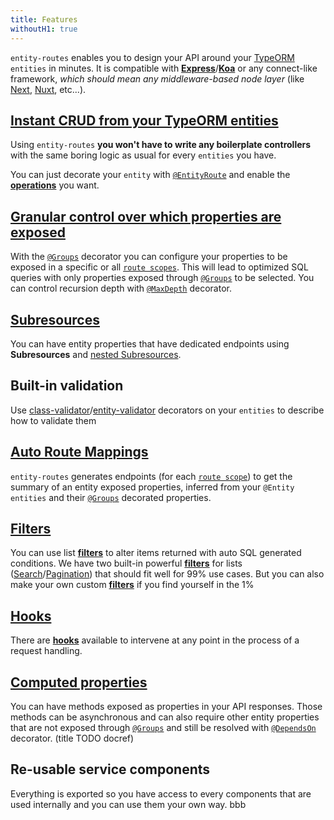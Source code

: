 ```yaml
---
title: Features
withoutH1: true
---
```



<Logo />

`entity-routes` enables you to design your API around your [TypeORM](https://github.com/typeorm/typeorm/) `entities` in
minutes. It is compatible with [**Express**](https://expressjs.com/)/[**Koa**](https://koajs.com/) or any connect-like
framework, _which should mean any middleware-based node layer_ (like [Next](http://nextjs.org/),
[Nuxt](http://nuxtjs.org/), etc...).

## [Instant CRUD from your TypeORM entities](/entity-route/introduction)

Using `entity-routes` **you won't have to write any boilerplate controllers** with the same boring logic as usual for
every `entities` you have.

You can just decorate your `entity` with [`@EntityRoute`](/entity-routes/introduction) and enable the
[**operations**](/entity-routes/operations) you want.

## [Granular control over which properties are exposed](/entity-route/groups)

With the [`@Groups`](/entity-routes/groups) decorator you can configure your properties to be exposed in a specific or
all [`route scopes`](/entity-routes/route-scope/). This will lead to optimized SQL queries with only properties exposed
through [`@Groups`](/definitions#groups) to be selected. You can control recursion depth with
[`@MaxDepth`](/definitions#maxdepth) decorator.

## [Subresources](/entity-route/subresource)

You can have entity properties that have dedicated endpoints using **Subresources** and
[nested Subresources](/entity-route/subresource#nesting).

## Built-in validation

Use
[class-validator](https://github.com/typestack/class-validator)/[entity-validator](https://github.com/astahmer/entity-validator)
decorators on your `entities` to describe how to validate them

## [Auto Route Mappings](/entity-route/route-scope#inferred-mapping)

`entity-routes` generates endpoints (for each [`route scope`](/entity-routes/route-scope/)) to get the summary of an
entity exposed properties, inferred from your `@Entity` `entities` and their [`@Groups`](/definitions#groups) decorated
properties.

## [Filters](/entity-routes/filters/introduction)

You can use list [**filters**](/entity-routes/filters/introduction) to alter items returned with auto SQL generated
conditions. We have two built-in powerful [**filters**](/entity-routes/filters/introduction) for lists
([Search](/internals/filters/search-filter)/[Pagination](/internals/filters/pagination-filter)) that should fit well for
99% use cases. But you can also make your own custom [**filters**](/entity-routes/filters/introduction) if you find
yourself in the 1%

## [Hooks](/entity-route/hooks)

There are [**hooks**](/entity-routes/hooks/) available to intervene at any point in the process of a request handling.

## [Computed properties](/entity-groups/groups/introduction#computed-property)

You can have methods exposed as properties in your API responses. Those methods can be asynchronous and can also require
other entity properties that are not exposed through [`@Groups`](/definitions#groups) and still be resolved with
[`@DependsOn`](/definitions#dependson) decorator. (title TODO docref)

## Re-usable service components

Everything is exported so you have access to every components that are used internally and you can use them your own
way. bbb
